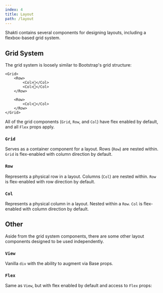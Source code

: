 ```yaml
---
index: 4
title: Layout
path: /layout
---
```


Shakti contains several components for designing layouts, including a flexbox-based grid system.

## Grid System
The grid system is loosely similar to <DocLink href="https://getbootstrap.com/" target="_blank" rel="noopener noreferrer">Bootstrap</DocLink>'s grid structure:

```tsx
<Grid>
    <Row>
        <Col>🌲</Col>
        <Col>🍄</Col>
    </Row>

    <Row>
        <Col>🍁</Col>
    </Row>
</Grid>
```

All of the grid components (<code>Grid</code>, <code>Row</code>, and <code>Col</code>) have flex enabled by default, and all <DocLink to="/layout#flex"><code>Flex</code></DocLink> props apply.

### <code>Grid</code>
Serves as a container component for a layout. Rows (<code>Row</code>) are nested within. <code>Grid</code> is flex-enabled with column direction by default.

### <code>Row</code>
Represents a physical row in a layout. Columns (<code>Col</code>) are nested within. <code>Row</code> is flex-enabled with row direction by default.

### <code>Col</code>
Represents a physical column in a layout. Nested within a <code>Row</code>. <code>Col</code> is flex-enabled with column direction by default.

<PropTable propList={shaktiProps.column} />

## Other
Aside from the grid system components, there are some other layout components designed to be used independently.

### <code>View</code>
Vanilla <code>div</code> with the ability to augment via <DocLink to="/base">Base</DocLink> props.

### <code>Flex</code>
Same as <code>View</code>, but with flex enabled by default and access to <code>Flex</code> props:

<PropTable propList={shaktiProps.flex} />
